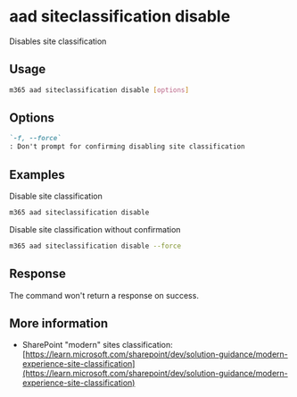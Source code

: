 
# aad siteclassification disable

Disables site classification

## Usage

```sh
m365 aad siteclassification disable [options]
```

## Options

```md definition-list
`-f, --force`
: Don't prompt for confirming disabling site classification
```

<Global />

## Examples

Disable site classification

```sh
m365 aad siteclassification disable
```

Disable site classification without confirmation

```sh
m365 aad siteclassification disable --force
```

## Response

The command won't return a response on success.

## More information

- SharePoint "modern" sites classification: [https://learn.microsoft.com/sharepoint/dev/solution-guidance/modern-experience-site-classification](https://learn.microsoft.com/sharepoint/dev/solution-guidance/modern-experience-site-classification)
